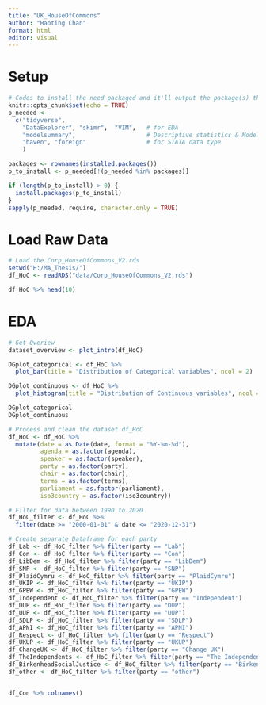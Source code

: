 ```yaml
---
title: "UK_HouseOfCommons"
author: "Haoting Chan"
format: html
editor: visual
---
```


# Setup

```r
# Codes to install the need packaged and it'll output the package(s) that may have failed to load
knitr::opts_chunk$set(echo = TRUE)
p_needed <-
  c("tidyverse",
    "DataExplorer", "skimr",  "VIM",   # for EDA
    "modelsummary",                    # Descriptive statistics & Models Summary
    "haven", "foreign"                 # for STATA data type
    )

packages <- rownames(installed.packages())
p_to_install <- p_needed[!(p_needed %in% packages)]

if (length(p_to_install) > 0) {
  install.packages(p_to_install)
}
sapply(p_needed, require, character.only = TRUE)
```

# Load Raw Data
```r
# Load the Corp_HouseOfCommons_V2.rds
setwd("H:/MA_Thesis/")
df_HoC <- readRDS("data/Corp_HouseOfCommons_V2.rds")

df_HoC %>% head(10)
```

# EDA
```r
# Get Overiew
dataset_overview <- plot_intro(df_HoC)
```

```r
DGplot_categorical <- df_HoC %>% 
  plot_bar(title = "Distribution of Categorical variables", ncol = 2)

DGplot_continuous <- df_HoC %>% 
  plot_histogram(title = "Distribution of Continuous variables", ncol = 2)

DGplot_categorical
DGplot_continuous
```


```r
# Process and clean the dataset df_HoC
df_HoC <- df_HoC %>% 
  mutate(date = as.Date(date, format = "%Y-%m-%d"),
         agenda = as.factor(agenda),
         speaker = as.factor(speaker),
         party = as.factor(party),
         chair = as.factor(chair),
         terms = as.factor(terms),
         parliament = as.factor(parliament),
         iso3country = as.factor(iso3country)) 

# Filter for data between 1990 to 2020
df_HoC_filter <- df_HoC %>% 
  filter(date >= "2000-01-01" & date <= "2020-12-31")
```

```r
# Create separate Dataframe for each party
df_Lab <- df_HoC_filter %>% filter(party == "Lab")
df_Con <- df_HoC_filter %>% filter(party == "Con")
df_LibDem <- df_HoC_filter %>% filter(party == "LibDem")
df_SNP <- df_HoC_filter %>% filter(party == "SNP")
df_PlaidCymru <- df_HoC_filter %>% filter(party == "PlaidCymru")
df_UKIP <- df_HoC_filter %>% filter(party == "UKIP")
df_GPEW <- df_HoC_filter %>% filter(party == "GPEW")
df_Independent <- df_HoC_filter %>% filter(party == "Independent")
df_DUP <- df_HoC_filter %>% filter(party == "DUP")
df_UUP <- df_HoC_filter %>% filter(party == "UUP")
df_SDLP <- df_HoC_filter %>% filter(party == "SDLP")
df_APNI <- df_HoC_filter %>% filter(party == "APNI")
df_Respect <- df_HoC_filter %>% filter(party == "Respect")
df_UKUP <- df_HoC_filter %>% filter(party == "UKUP")
df_ChangeUK <- df_HoC_filter %>% filter(party == "Change UK")
df_TheIndependents <- df_HoC_filter %>% filter(party == "The Independents")
df_BirkenheadSocialJustice <- df_HoC_filter %>% filter(party == "Birkenhead Social Justice")
df_other <- df_HoC_filter %>% filter(party == "other")


df_Con %>% colnames()
```







